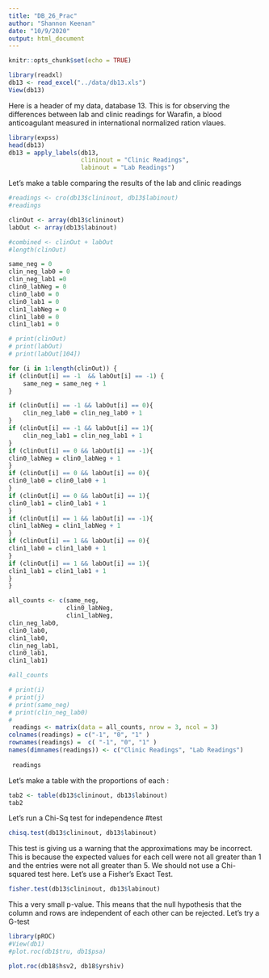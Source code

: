 ---
title: "DB_26_Prac"
author: "Shannon Keenan"
date: "10/9/2020"
output: html_document
---

```{r setup, include=FALSE}
knitr::opts_chunk$set(echo = TRUE)
```

```{r}
library(readxl)
db13 <- read_excel("../data/db13.xls")
View(db13)
```

Here is a header of my data, database 13. This is for observing the differences between lab and clinic readings for Warafin, a blood anticoagulant measured in international normalized ration vlaues. 

```{r}
library(expss)
head(db13)
db13 = apply_labels(db13,
                    clininout = "Clinic Readings",
                    labinout = "Lab Readings")
```
Let's make a table comparing the results of the lab and clinic readings 

```{r}
#readings <- cro(db13$clininout, db13$labinout)
#readings

clinOut <- array(db13$clininout)
labOut <- array(db13$labinout)

#combined <- clinOut + labOut
#length(clinOut)

same_neg = 0
clin_neg_lab0 = 0
clin_neg_lab1 =0 
clin0_labNeg = 0
clin0_lab0 = 0
clin0_lab1 = 0
clin1_labNeg = 0
clin1_lab0 = 0
clin1_lab1 = 0

# print(clinOut)
# print(labOut)
# print(labOut[104])

for (i in 1:length(clinOut)) {
if (clinOut[i] == -1  && labOut[i] == -1) {
    same_neg = same_neg + 1
}    

if (clinOut[i] == -1 && labOut[i] == 0){
    clin_neg_lab0 = clin_neg_lab0 + 1
}
if (clinOut[i] == -1 && labOut[i] == 1){
    clin_neg_lab1 = clin_neg_lab1 + 1
}
if (clinOut[i] == 0 && labOut[i] == -1){
clin0_labNeg = clin0_labNeg + 1
}
if (clinOut[i] == 0 && labOut[i] == 0){
clin0_lab0 = clin0_lab0 + 1
}
if (clinOut[i] == 0 && labOut[i] == 1){
clin0_lab1 = clin0_lab1 + 1
}
if (clinOut[i] == 1 && labOut[i] == -1){
clin1_labNeg = clin1_labNeg + 1
}
if (clinOut[i] == 1 && labOut[i] == 0){
clin1_lab0 = clin1_lab0 + 1
}    
if (clinOut[i] == 1 && labOut[i] == 1){
clin1_lab1 = clin1_lab1 + 1
}
}

all_counts <- c(same_neg,
                clin0_labNeg,
                clin1_labNeg,
clin_neg_lab0,
clin0_lab0,
clin1_lab0,
clin_neg_lab1, 
clin0_lab1,
clin1_lab1)

#all_counts

# print(i)
# print(j)
# print(same_neg)
# print(clin_neg_lab0)
# 
 readings <- matrix(data = all_counts, nrow = 3, ncol = 3)
colnames(readings) = c("-1", "0", "1" )
rownames(readings) =  c( "-1", "0", "1" )
names(dimnames(readings)) <- c("Clinic Readings", "Lab Readings")
 
 readings
```


Let's make a table with the proportions of each :

```{r}
tab2 <- table(db13$clininout, db13$labinout)
tab2
```
Let's run a Chi-Sq test for independence 
#test
```{r}

chisq.test(db13$clininout, db13$labinout)


```
This test is giving us a warning that the approximations may be incorrect. This is because the expected values for each cell were not all greater than 1 and the entries were not all greater than 5. We should not use a Chi- squared test here. Let's use a Fisher's Exact Test. 

```{r}
fisher.test(db13$clininout, db13$labinout)
```
This a very small p-value. This means that the null hypothesis that the column and rows are independent of each other can be rejected.
Let's try a G-test

```{r}
library(pROC)
#View(db1)
#plot.roc(db1$tru, db1$psa)

plot.roc(db18$hsv2, db18$yrshiv)


```

